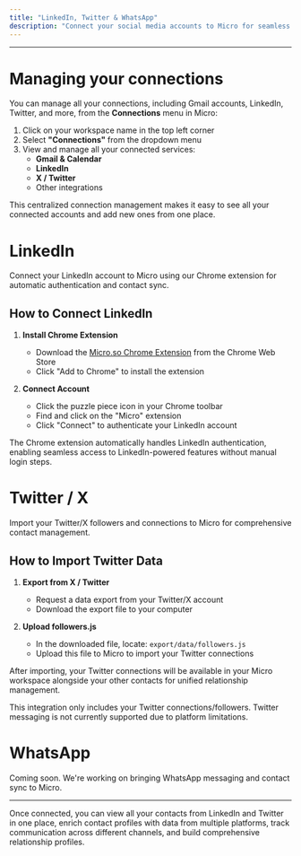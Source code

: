 ```yaml
---
title: "LinkedIn, Twitter & WhatsApp"
description: "Connect your social media accounts to Micro for seamless communication and contact management."
---
```


---

# Managing your connections 

You can manage all your connections, including Gmail accounts, LinkedIn, Twitter, and more, from the **Connections** menu in Micro:

1. Click on your workspace name in the top left corner
2. Select **"Connections"** from the dropdown menu
3. View and manage all your connected services:
   - **Gmail & Calendar**
   - **LinkedIn**
   - **X / Twitter**
   - Other integrations

<Tip>This centralized connection management makes it easy to see all your connected accounts and add new ones from one place.</Tip>

# LinkedIn

Connect your LinkedIn account to Micro using our Chrome extension for automatic authentication and contact sync.

## How to Connect LinkedIn

1. **Install Chrome Extension**
   - Download the [Micro.so Chrome Extension](https://chromewebstore.google.com/detail/microso-chrome-extension/ejibgfefhiaomijbkpcbeppeblaemfdm) from the Chrome Web Store
   - Click "Add to Chrome" to install the extension

2. **Connect Account**
   - Click the puzzle piece icon in your Chrome toolbar
   - Find and click on the "Micro" extension
   - Click "Connect" to authenticate your LinkedIn account

<Tip>The Chrome extension automatically handles LinkedIn authentication, enabling seamless access to LinkedIn-powered features without manual login steps.</Tip>


# Twitter / X

Import your Twitter/X followers and connections to Micro for comprehensive contact management.

## How to Import Twitter Data

1. **Export from X / Twitter**
   - Request a data export from your Twitter/X account
   - Download the export file to your computer

2. **Upload followers.js**
   - In the downloaded file, locate: `export/data/followers.js`
   - Upload this file to Micro to import your Twitter connections

After importing, your Twitter connections will be available in your Micro workspace alongside your other contacts for unified relationship management.

<Note>This integration only includes your Twitter connections/followers. Twitter messaging is not currently supported due to platform limitations.</Note>


# WhatsApp

<Note>Coming soon. We're working on bringing WhatsApp messaging and contact sync to Micro.</Note>



--- 

Once connected, you can view all your contacts from LinkedIn and Twitter in one place, enrich contact profiles with data from multiple platforms, track communication across different channels, and build comprehensive relationship profiles.
